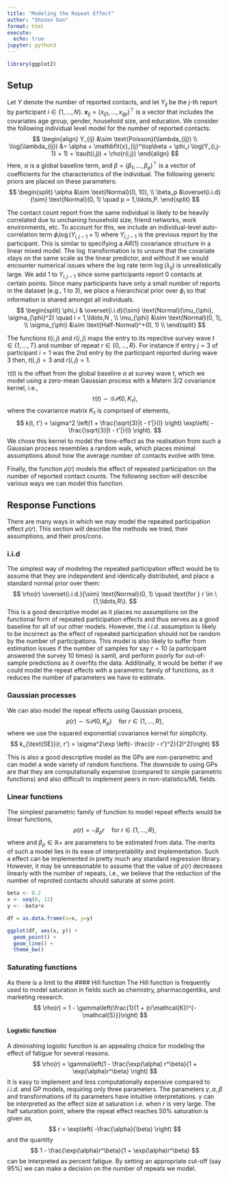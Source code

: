 ```yaml
---
title: "Modeling the Repeat Effect"
author: "Shozen Dan"
format: html
execute:
  echo: true
jupyter: python3
---
```


```r
library(ggplot2)
```

## Setup
Let $Y$ denote the number of reported contacts, and let $Y_{ij}$ be the $j$-th report by participant $i \in \{1, \ldots, N\}$. $\mathbfit{x}_{ij} = (x_{ij1}, \ldots, x_{ijp})^\top$ is a vector that includes the covariates age group, gender, household size, and education. We consider the following individual level model for the number of reported contacts:
$$
\begin{align}
Y_{ij} &\sim \text{Poisson}(\lambda_{ij}) \\
\log(\lambda_{ij}) &= \alpha + \mathbfit{x}_{ij}^\top\beta + \phi_i \log(Y_{i,j-1} + 1) + \tau(t(i,j)) + \rho(r(i,j))
\end{align}
$$
Here, $\alpha$ is a global baseline term, and $\beta = (\beta_1, \ldots, \beta_p)^\top$ is a vector of coefficients for the characteristics of the individual. The following generic priors are placed on these parameters:
$$
\begin{split}
\alpha &\sim \text{Normal}(0, 10), \\
\beta_p &\overset{i.i.d}{\sim} \text{Normal}(0, 1) \quad p = 1,\ldots,P.
\end{split}
$$

The contact count report from the same individual is likely to be heavily correlated due to unchaning household size, friend networks, work environments, etc. To account for this, we include an individual-level auto-correlation term $\phi_i \log(Y_{i,j-1} + 1)$ where $Y_{i,j-1}$ is the previous report by the participant. This is similar to specifying a $AR(1)$ covariance structure in a linear mixed model. The $\log$ transformation is to unsure that the covariate stays on the same scale as the linear predictor, and without it we would encounter numerical issues where the log rate term $\log(\lambda_{ij})$ is unrealistically large. We add $1$ to $Y_{i,j-1}$ since some participants report $0$ contacts at certain points. Since many participants have only a small number of reports in the dataset (e.g., 1 to 3), we place a hierarchical prior over $\phi_i$ so that information is shared amongst all individuals.
$$
\begin{split}
\phi_i & \overset{i.i.d}{\sim} \text{Normal}(\mu_{\phi}, \sigma_{\phi}^2) \quad i = 1,\ldots,N , \\
\mu_{\phi} &\sim \text{Normal}(0, 1), \\
\sigma_{\phi} &\sim \text{Half-Normal}^+(0, 1) \\
\end{split}
$$

The functions $t(i,j)$ and $r(i,j)$ maps the entry to its repective survey wave $t \in \{1,\ldots,T\}$ and number of repeat $r \in \{0, \ldots, R\}$. For instance if entry $j = 3$ of participant $i=1$ was the $2$nd entry by the participant reported during wave $3$ then, $t(i,j) = 3$ and $r(i,j) = 1$.

$\tau(t)$ is the offset from the global baseline $\alpha$ at survey wave $t$, which we model using a zero-mean Gaussian process with a Matern 3/2 covariance kernel, i.e.,
$$
\tau(t) \sim \mathcal{GP}(0, K_{\tau}),
$$
where the covariance matrix $K_{\tau}$ is comprised of elements,
$$
k(t, t') = \sigma^2 \left(1 + \frac{\sqrt{3}|t - t'|}{l} \right) \exp\left( -\frac{\sqrt{3}|t - t'|}{l} \right).
$$
We chose this kernel to model the time-effect as the realisation from such a Gaussian process resembles a random walk, which places minimal assumptions about how the average number of contacts evolve with time.

Finally, the function $\rho(r)$ models the effect of repeated participation on the number of reported contact counts. The following section will describe various ways we can model this function.

## Response Functions
There are many ways in which we may model the repeated participation effect $\rho(r)$. This section will describe the methods we tried, their assumptions, and their pros/cons.

### i.i.d
The simplest way of modeling the repeated participation effect would be to assume that they are independent and identically distributed, and place a standard normal prior over them:
$$
\rho(r) \overset{i.i.d.}{\sim} \text{Normal}(0, 1) \quad \text{for } r \in \{1,\ldots,R\}.
$$
This is a good descriptive model as it places no assumptions on the functional form of repeated participation effects and thus serves as a good baseline for all of our other models. However, the $i.i.d.$ assumption is likely to be incorrect as the effect of repeated participation should not be random by the number of participations. This model is also likely to suffer from estimation issues if the number of samples for say $r=10$ (a participant answered the survey 10 times) is samll, and perform poorly for out-of-sample predictions as it overfits the data. Additinally, it would be better if we could model the repeat effects with a parametric family of functions, as it reduces the number of parameters we have to estimate.

### Gaussian processes
We can also model the repeat effects using Gaussian process,
$$
\rho(r) \sim \mathcal{GP}(0, K_{\rho}) \quad \text{for } r \in \{1,\ldots,R\},
$$
where we use the squared exponential covariance kernel for simplicity.
$$
k_{\text{SE}}(r, r') = \sigma^2\exp \left(- \frac{(r - r')^2}{2l^2}\right)
$$

This is also a good descriptive model as the GPs are non-parametric and can model a wide variety of random functions. The downside to using GPs are that they are computationally expensive (compared to simple parametric functions) and also difficult to implement peers in non-statistics/ML fields.

### Linear functions
The simplest parametric family of function to model repeat effects would be linear functions,
$$
\rho(r) = -\beta_{\rho} r \quad \text{for } r \in \{1,\ldots,R\},
$$
where and $\beta_{\rho} \in \mathbb{R}+$ are parameters to be estimated from data. The merits of such a model lies in its ease of interpretability and implementation. Such a effect can be implemented in pretty much any standard regression library. However, it may be unreasonable to assume that the value of $\rho(r)$ decreases linearly with the number of repeats, i.e., we believe that the reduction of the number of reproted contacts should saturate at some point.
```r
beta <- 0.2
x <- seq(0, 12)
y <- -beta*x

df = as.data.frame(x=x, y=y)

ggplot(df, aes(x, y)) +
  geom_point() +
  geom_line() +
  theme_bw()
```

### Saturating functions
As there is a limit to the 
#### Hill function
The Hill function is frequently used to model saturation in fields such as chemistry, pharmacogentiks, and marketing research.
$$
\rho(r) = 1 - \gamma\left(\frac{1}{1 + (r/\mathcal{K})^{-\mathcal{S}}}\right)
$$

#### Logistic function
A diminishing logistic function is an appealing choice for modeling the effect of fatigue for several reasons.
$$
\rho(r) = \gamma\left(1 - \frac{\exp(\alpha) r^\beta}{1 + \exp(\alpha)r^\beta} \right)
$$
It is easy to implement and less computationally expensive compared to *i.i.d.* and GP models, requiring only three parameters. The parameters $\gamma, \alpha, \beta$ and transformations of its parameters have intuitive interpretations. $\gamma$ can be interpreted as the effect size at saturation i.e. when $r$ is very large. The half saturation point, where the repeat effect reaches 50% saturation is given as,
$$
r = \exp\left( -\frac{\alpha}{\beta} \right)
$$
and the quantity
$$
1 - \frac{\exp(\alpha)r^\beta}{1 + \exp(\alpha)r^\beta}
$$
can be interpreted as percent fatigue. By setting an appropriate cut-off (say 95%) we can make a decision on the number of repeats we model.




